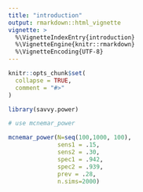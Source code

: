 ```yaml
---
title: "introduction"
output: rmarkdown::html_vignette
vignette: >
  %\VignetteIndexEntry{introduction}
  %\VignetteEngine{knitr::rmarkdown}
  %\VignetteEncoding{UTF-8}
---
```


```r
knitr::opts_chunk$set(
  collapse = TRUE,
  comment = "#>"
)
```

```r
library(savvy.power)
```

```r
# use mcnemar_power

mcnemar_power(N=seq(100,1000, 100),
              sens1 = .15,
              sens2 = .30,
              spec1 = .942,
              spec2 = .939,
              prev = .28,
              n.sims=2000)

```

